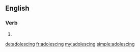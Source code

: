 ==English==

===Verb===
{{head|en|present participle}}

# {{present participle of|adolesce|lang=en|nocat=1}}

[[de:adolescing]]
[[fr:adolescing]]
[[my:adolescing]]
[[simple:adolescing]]